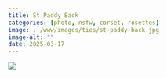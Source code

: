 ```yaml
---
title: St Paddy Back
categories: [photo, nsfw, corset, rosettes]
image: ../www/images/ties/st-paddy-back.jpg
image-alt: ""
date: 2025-03-17
---
```



![](../www/images/ties/st-paddy-back.jpg)

